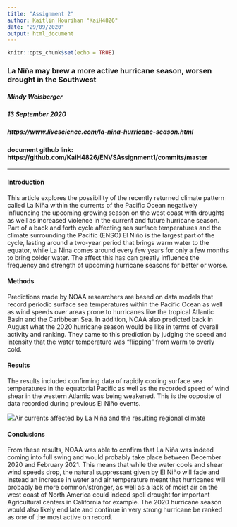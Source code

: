```yaml
---
title: "Assignment 2"
author: Kaitlin Hourihan "KaiH4826"
date: "29/09/2020"
output: html_document
---
```


```r
knitr::opts_chunk$set(echo = TRUE)
```

### La Niña may brew a more active hurricane season, worsen drought in the Southwest 
##### Mindy Weisberger
##### 13 September 2020
##### https://www.livescience.com/la-nina-hurricane-season.html

#### document github link: https://github.com/KaiH4826/ENVSAssignment1/commits/master
***
#### Introduction
This article explores the possibility of the recently returned climate pattern called La Niña within the currents of the Pacific Ocean negatively influencing the upcoming growing season on the west coast with droughts as well as increased violence in the current and future hurricane season. Part of a back and forth cycle affecting sea surface temperatures and the climate surrounding the Pacific (ENSO) El Niño is the largest part of the cycle, lasting around a two-year period that brings warm water to the equator, while La Nina comes around every few years for only a few months to bring colder water. The affect this has can greatly influence the frequency and strength of upcoming hurricane seasons for better or worse.

#### Methods
Predictions made by NOAA researchers are based on data models that record periodic surface sea temperatures within the Pacific Ocean as well as wind speeds over areas prone to hurricanes like the tropical Atlantic Basin and the Caribbean Sea. 
In addition, NOAA also predicted back in August what the 2020 hurricane season would be like in terms of overall activity and ranking. They came to this prediction by judging the speed and intensity that the water temperature was “flipping” from warm to overly cold.

#### Results
The results included confirming data of rapidly cooling surface sea temperatures in the equatorial Pacific as well as the recorded speed of wind shear in the western Atlantic was being weakened. This is the opposite of data recorded during previous El Niño events.

![](https://cdn.mos.cms.futurecdn.net/3UeWt2oDegXQbfgdViVzPG-970-80.jpg)Air currents affected by La Niña and the resulting regional climate

#### Conclusions
From these results, NOAA was able to confirm that La Niña was indeed coming into full swing and would probably take place between December 2020 and February 2021. This means that while the water cools and shear wind speeds drop, the natural suppressant given by El Niño will fade and instead an increase in water and air temperature meant that hurricanes will probably be more common/stronger, as well as a lack of moist air on the west coast of North America could indeed spell drought for important Agricultural centers in California for example. The 2020 hurricane season would also likely end late and continue in very strong hurricane be ranked as one of the most active on record.

